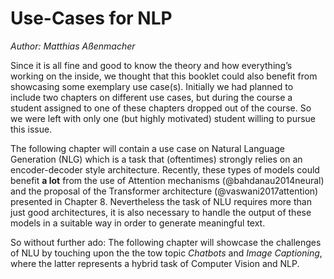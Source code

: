 # Use-Cases for NLP

*Author: Matthias Aßenmacher*

Since it is all fine and good to know the theory and how everything's working on the inside,
we thought that this booklet could also benefit from showcasing some exemplary use case(s).
Initially we had planned to include two chapters on different use cases, but during the course
a student assigned to one of these chapters dropped out of the course. So we were left with only
one (but highly motivated) student willing to pursue this issue.  

The following chapter will contain a use case on Natural Language Generation (NLG) which is a task
that (oftentimes) strongly relies on an encoder-decoder style architecture. Recently, these types 
of models could benefit __a lot__ from the use of Attention mechanisms (@bahdanau2014neural) and the 
proposal of the Transformer architecture (@vaswani2017attention) presented in Chapter 8.
Nevertheless the task of NLU requires more than just good architectures, it is also necessary to
handle the output of these models in a suitable way in order to generate meaningful text.  

So without further ado: The following chapter will showcase the challenges of NLU by touching upon
the the tow topic _Chatbots_ and _Image Captioning_, where the latter represents a hybrid task of 
Computer Vision and NLP.